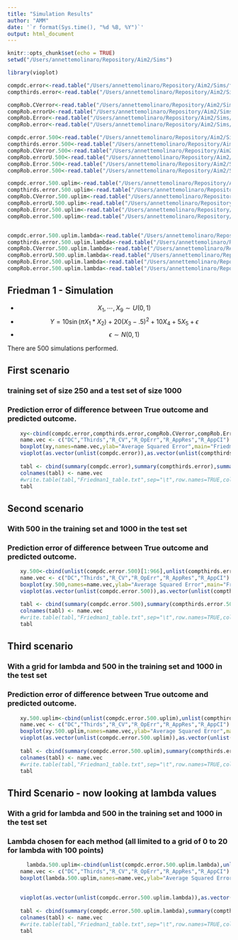 ```yaml
---
title: "Simulation Results"
author: "AMM"
date: '`r format(Sys.time(), "%d %B, %Y")`'
output: html_document
---
```


```r
knitr::opts_chunk$set(echo = TRUE)
setwd("/Users/annettemolinaro/Repository/Aim2/Sims")

library(vioplot)

compdc.error<-read.table("/Users/annettemolinaro/Repository/Aim2/Sims/friedman1_CompositeDC_ErrorToTruth.txt")
compthirds.error<-read.table("/Users/annettemolinaro/Repository/Aim2/Sims/friedman1_CompositeThirds_ErrorToTruth.txt")

compRob.CVerror<-read.table("/Users/annettemolinaro/Repository/Aim2/Sims/friedman1_CompositeRob_ErrorToTruth.txt")
compRob.errorU<-read.table("/Users/annettemolinaro/Repository/Aim2/Sims/friedman1_CompositeRob_ErrorToTruth.errorU.lambdas.txt")
compRob.Error<-read.table("/Users/annettemolinaro/Repository/Aim2/Sims/friedman1_CompositeRob_ErrorToTruth.ErrorOptimisim.Lambdas.txt")
compRob.error<-read.table("/Users/annettemolinaro/Repository/Aim2/Sims/friedman1_CompositeRob_ErrorToTruth.error.lambdas.txt")

compdc.error.500<-read.table("/Users/annettemolinaro/Repository/Aim2/Sims/friedman1_500_CompositeDC_ErrorToTruth.txt")
compthirds.error.500<-read.table("/Users/annettemolinaro/Repository/Aim2/Sims/friedman1_500_CompositeThirds_ErrorToTruth.txt")
compRob.CVerror.500<-read.table("/Users/annettemolinaro/Repository/Aim2/Sims/friedman1_500_CompositeRob_ErrorToTruth.txt")
compRob.errorU.500<-read.table("/Users/annettemolinaro/Repository/Aim2/Sims/friedman1_500_CompositeRob_ErrorToTruth.errorU.lambdas.txt")
compRob.Error.500<-read.table("/Users/annettemolinaro/Repository/Aim2/Sims/friedman1_500_CompositeRob_ErrorToTruth.ErrorOptimisim.Lambdas.txt")
compRob.error.500<-read.table("/Users/annettemolinaro/Repository/Aim2/Sims/friedman1_500_CompositeRob_ErrorToTruth.error.lambdas.txt")

compdc.error.500.uplim<-read.table("/Users/annettemolinaro/Repository/Aim2/Sims/friedman1_500_CompositeDC_Train500_uplim_ErrorToTruth.txt")
compthirds.error.500.uplim<-read.table("/Users/annettemolinaro/Repository/Aim2/Sims/friedman1_500_CompositeThirds_500_uplim_ErrorToTruth.txt")
compRob.CVerror.500.uplim<-read.table("/Users/annettemolinaro/Repository/Aim2/Sims/friedman1_500_CompositeRob_500_uplim_ErrorToTruth.txt")
compRob.errorU.500.uplim<-read.table("/Users/annettemolinaro/Repository/Aim2/Sims/friedman1_500_CompositeRob_500_uplim_ErrorToTruth.errorU.lambdas.txt")
compRob.Error.500.uplim<-read.table("/Users/annettemolinaro/Repository/Aim2/Sims/friedman1_500_CompositeRob_500_uplim_ErrorToTruth.ErrorOptimisim.Lambdas.txt")
compRob.error.500.uplim<-read.table("/Users/annettemolinaro/Repository/Aim2/Sims/friedman1_500_CompositeRob_500_uplim_ErrorToTruth.error.lambdas.txt")


compdc.error.500.uplim.lambda<-read.table("/Users/annettemolinaro/Repository/Aim2/Sims/friedman1_500_CompositeDC_Train500_uplim_MinErrorLambda.txt")[1:500,]
compthirds.error.500.uplim.lambda<-read.table("/Users/annettemolinaro/Repository/Aim2/Sims/friedman1_500_CompositeThirds_500_uplim_MinErrorLambda.txt")
compRob.CVerror.500.uplim.lambda<-read.table("/Users/annettemolinaro/Repository/Aim2/Sims/friedman1_500_CompositeRob_500_uplim_MinErrorLambda.txt")
compRob.errorU.500.uplim.lambda<-read.table("/Users/annettemolinaro/Repository/Aim2/Sims/friedman1_500_CompositeRob_500_uplim_MinErrorLambda.errorU.lambdas.txt")
compRob.Error.500.uplim.lambda<-read.table("/Users/annettemolinaro/Repository/Aim2/Sims/friedman1_500_CompositeRob_500_uplim_MinErrorLambda.ErrorOptimisim.Lambdas.txt")
compRob.error.500.uplim.lambda<-read.table("/Users/annettemolinaro/Repository/Aim2/Sims/friedman1_500_CompositeRob_500_uplim_MinErrorLambda.error.lambdas.txt")

```

## Friedman 1 - Simulation 

* $$X_{1}, \cdots,X_{9} \sim U(0,1)$$
* $$ Y= 10 \sin(\pi X_1\ast X_2)+20(X_{3}-.5)^2+10X_4+5X_{5}+\epsilon$$
* $$ \epsilon \sim N(0,1)$$


There are 500 simulations performed. 



## First scenario
### training set of size 250 and a test set of size 1000 
### Prediction error of difference between True outcome and predicted outcome.
```r

    xy<-cbind(compdc.error,compthirds.error,compRob.CVerror,compRob.Error,compRob.errorU,compRob.error)
    name.vec <- c("DC","Thirds","R_CV","R_OpErr","R_AppRes","R_AppCI")
    boxplot(xy,names=name.vec,ylab="Average Squared Error",main="Friedman 1")
    vioplot(as.vector(unlist(compdc.error)),as.vector(unlist(compthirds.error)),as.vector(unlist(compRob.CVerror)),as.vector(unlist(compRob.Error)),as.vector(unlist(compRob.errorU)),as.vector(unlist(compRob.error)),names=name.vec)
    
    tabl <- cbind(summary(compdc.error),summary(compthirds.error),summary(compRob.CVerror),summary(compRob.Error),summary(compRob.errorU),summary(compRob.error))
    colnames(tabl) <- name.vec
    #write.table(tabl,"Friedman1_table.txt",sep="\t",row.names=TRUE,col.names=TRUE,quote=FALSE)
    tabl
```


## Second scenario
### With 500 in the training set and 1000 in the test set
### Prediction error of difference between True outcome and predicted outcome.
```r

    xy.500<-cbind(unlist(compdc.error.500)[1:966],unlist(compthirds.error.500)[1:966],unlist(compRob.CVerror.500),unlist(compRob.Error.500),unlist(compRob.errorU.500),unlist(compRob.error.500))
    name.vec <- c("DC","Thirds","R_CV","R_OpErr","R_AppRes","R_AppCI")
    boxplot(xy.500,names=name.vec,ylab="Average Squared Error",main="Friedman 1")
    vioplot(as.vector(unlist(compdc.error.500)),as.vector(unlist(compthirds.error.500)),as.vector(unlist(compRob.CVerror.500)),as.vector(unlist(compRob.Error.500)),as.vector(unlist(compRob.errorU.500)),as.vector(unlist(compRob.error.500)),names=name.vec)
    
    tabl <- cbind(summary(compdc.error.500),summary(compthirds.error.500),summary(compRob.CVerror.500),summary(compRob.Error.500),summary(compRob.errorU.500),summary(compRob.error.500))
    colnames(tabl) <- name.vec
    #write.table(tabl,"Friedman1_table.txt",sep="\t",row.names=TRUE,col.names=TRUE,quote=FALSE)
    tabl
```



## Third scenario
### With a grid for lambda and 500 in the training set and 1000 in the test set  
### Prediction error of difference between True outcome and predicted outcome.
```r

    xy.500.uplim<-cbind(unlist(compdc.error.500.uplim),unlist(compthirds.error.500.uplim),unlist(compRob.CVerror.500.uplim),unlist(compRob.Error.500.uplim),unlist(compRob.errorU.500.uplim),unlist(compRob.error.500.uplim))
    name.vec <- c("DC","Thirds","R_CV","R_OpErr","R_AppRes","R_AppCI")
    boxplot(xy.500.uplim,names=name.vec,ylab="Average Squared Error",main="Friedman 1")
    vioplot(as.vector(unlist(compdc.error.500.uplim)),as.vector(unlist(compthirds.error.500.uplim)),as.vector(unlist(compRob.CVerror.500.uplim)),as.vector(unlist(compRob.Error.500.uplim)),as.vector(unlist(compRob.errorU.500.uplim)),as.vector(unlist(compRob.error.500.uplim)),names=name.vec)
    
    tabl <- cbind(summary(compdc.error.500.uplim),summary(compthirds.error.500.uplim),summary(compRob.CVerror.500.uplim),summary(compRob.Error.500.uplim),summary(compRob.errorU.500.uplim),summary(compRob.error.500.uplim))
    colnames(tabl) <- name.vec
    #write.table(tabl,"Friedman1_table.txt",sep="\t",row.names=TRUE,col.names=TRUE,quote=FALSE)
    tabl
```
 
## Third Scenario - now looking at lambda values
### With a grid for lambda and 500 in the training set and 1000 in the test set  
### Lambda chosen for each method (all limited to a grid of 0 to 20 for lambda with 100 points)
```r
      lambda.500.uplim<-cbind(unlist(compdc.error.500.uplim.lambda),unlist(compthirds.error.500.uplim.lambda),unlist(compRob.CVerror.500.uplim.lambda),unlist(compRob.Error.500.uplim.lambda),unlist(compRob.errorU.500.uplim.lambda),unlist(compRob.error.500.uplim.lambda))
    name.vec <- c("DC","Thirds","R_CV","R_OpErr","R_AppRes","R_AppCI")
    boxplot(lambda.500.uplim,names=name.vec,ylab="Average Squared Error",main="Friedman 1")
    
    
    vioplot(as.vector(unlist(compdc.error.500.uplim.lambda)),as.vector(unlist(compthirds.error.500.uplim.lambda)),as.vector(unlist(compRob.CVerror.500.uplim.lambda)),as.vector(unlist(compRob.Error.500.uplim.lambda)),as.vector(unlist(compRob.errorU.500.uplim.lambda)),as.vector(unlist(compRob.error.500.uplim.lambda)),names=name.vec)
    
    tabl <- cbind(summary(compdc.error.500.uplim.lambda),summary(compthirds.error.500.uplim.lambda),summary(compRob.CVerror.500.uplim.lambda),summary(compRob.Error.500.uplim.lambda),summary(compRob.errorU.500.uplim.lambda),summary(compRob.error.500.uplim.lambda))
    colnames(tabl) <- name.vec
    #write.table(tabl,"Friedman1_table.txt",sep="\t",row.names=TRUE,col.names=TRUE,quote=FALSE)
    tabl
```